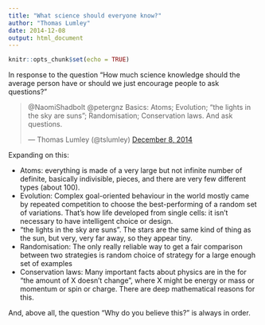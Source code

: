 ```yaml
---
title: "What science should everyone know?"
author: "Thomas Lumley"
date: 2014-12-08
output: html_document
---
```


```r
knitr::opts_chunk$set(echo = TRUE)
```
In response to the question "How much science knowledge should the average person have or should we just encourage people to ask questions?"

> @NaomiShadbolt @petergnz Basics: Atoms; Evolution; "the lights in the sky are suns"; Randomisation; Conservation laws. And ask questions.
> 
> — Thomas Lumley (@tslumley) [December 8, 2014](https://twitter.com/tslumley/status/541879919567831042)

Expanding on this:

*   Atoms: everything is made of a very large but not infinite number of definite, basically indivisible, pieces, and there are very few different types (about 100).
*   Evolution: Complex goal-oriented behaviour in the world mostly came by repeated competition to choose the best-performing of a random set of variations. That's how life developed from single cells: it isn't necessary to have intelligent choice or design. 
*   "the lights in the sky are suns". The stars are the same kind of thing as the sun, but very, very far away, so they appear tiny.
*   Randomisation: The only really reliable way to get a fair comparison between two strategies is random choice of strategy for a large enough set of examples
*   Conservation laws: Many important facts about physics are in the for "the amount of X doesn't change", where X might be energy or mass or momentum or spin or charge. There are deep mathematical reasons for this.

And, above all, the question "Why do you believe this?" is always in order. 